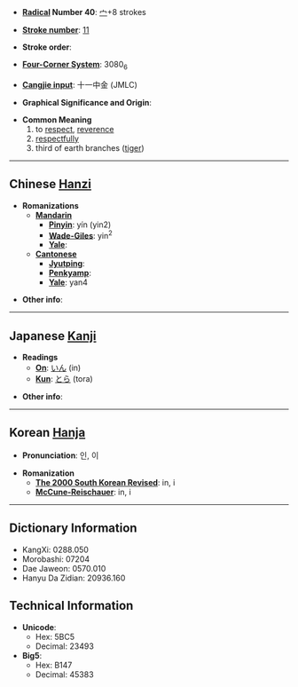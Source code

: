 * '''[[Wiktionary:Chinese radical index| Radical]] Number 40''': [[Wiktionary:Chinese radical index 宀|宀]]+8 strokes

* '''[[Wiktionary:Chinese total strokes index|Stroke number]]''': [[Wiktionary:Chinese total strokes index 11|11]]

* '''Stroke order''': 

* '''[[Wiktionary:Chinese four corner index|Four-Corner System]]''': 3080<sub>6</sub>

* '''[[Wiktionary:Chinese Cangjie index|Cangjie input]]''': 十一中金 (JMLC)

* '''Graphical Significance and Origin''': 

* '''Common Meaning'''
*#to [[respect]], [[reverence]]
*# [[respectfully]]
*# third of earth branches ([[tiger]])

----

== Chinese [[Hanzi]] ==

* '''Romanizations'''
** '''[[Mandarin]]'''
*** '''[[Pinyin]]''': yín (yin2)
*** '''[[Wade-Giles]]''': yin<sup>2</sup>
*** '''[[Yale]]''': 
** '''[[Cantonese]]'''
*** '''[[Jyutping]]''':
*** '''[[Penkyamp]]''': 
*** '''[[Yale]]''': yan4

* '''Other info''': 

----

== Japanese [[Kanji]] ==

* '''Readings'''
** '''[[On]]''': [[いん]] (in)
** '''[[Kun]]''': [[とら]] (tora)

* '''Other info''':  

----

== Korean [[Hanja]] ==

* '''Pronunciation''': 인, 이

* '''Romanization'''
** '''[[The 2000 South Korean Revised Romanization|The 2000 South Korean Revised]]''': in, i
** '''[[McCune-Reischauer]]''': in, i

----

== Dictionary Information ==

* KangXi: 0288.050
* Morobashi: 07204
* Dae Jaweon: 0570.010
* Hanyu Da Zidian: 20936.160

== Technical Information ==

* '''Unicode''':
** Hex: 5BC5
** Decimal: 23493
* '''Big5''':
** Hex: B147
** Decimal: 45383